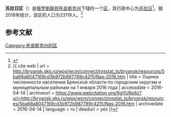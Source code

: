 {{Infobox Settlement
| official_name = 苏拉日区
| native_name = Суражский район
| image_flag = 
| image_shield = 
| image_map = Surazhsky raion Bryansk obl.png 
| settlement_type = [[区_(苏联)|区]]
| subdivision_type = [[国家|国家]]
| subdivision_type1 = [[州_(俄罗斯)|州]]
| subdivision_name = {{RUS}}
| subdivision_name1 = [[布良斯克州|布良斯克州]]
| seat_type = 行政中心
| seat = [[苏拉日|苏拉日]]
| population_as_of=2016
| population_footnotes = <ref name=stat />
| population_total = 23119
| timezone = [[莫斯科时间|MSK]]
| utc_offset = +3
}}
'''苏拉日区'''（{{lang-ru|Суражский район}}）是[[俄罗斯联邦|俄罗斯联邦]][[布良斯克州|布良斯克州]]下辖的一个[[区_(苏联)|区]]，其行政中心为[[苏拉日|苏拉日]]<ref name="I͡Uferev1992">{{cite book|author=Oleg Vasilʹevich I͡Uferev|title=Business-map Russia: Russia, the Central Region|url=https://books.google.com/books?id=fuciAQAAMAAJ&pg=PA41|year=1992|publisher=MP "NIK"|isbn=978-5-87484-003-7|pages=41–45}}</ref>。据2016年统计，该区的人口为23119人。<ref name=stat>{{ cite web | url = http://bryansk.gks.ru/wps/wcm/connect/rosstat_ts/bryansk/resources/5ba68a8047169cd3b972b987789c42f5/Nas-2016.htm | title = Оценка численности населения Брянской области по городским округам и муниципальным районам на 1 января 2016 года | accessdate = 2016-04-14 | archiveurl = https://www.webcitation.org/6gl1URp6z?url=http://bryansk.gks.ru/wps/wcm/connect/rosstat_ts/bryansk/resources/5ba68a8047169cd3b972b987789c42f5/Nas-2016.htm | archivedate = 2016-04-14 | language = ru | deadurl = yes }}</ref>

== 参考文献 ==
{{reflist}}

{{Russia-stub}}

[[Category:布良斯克州的区|Category:布良斯克州的区]]